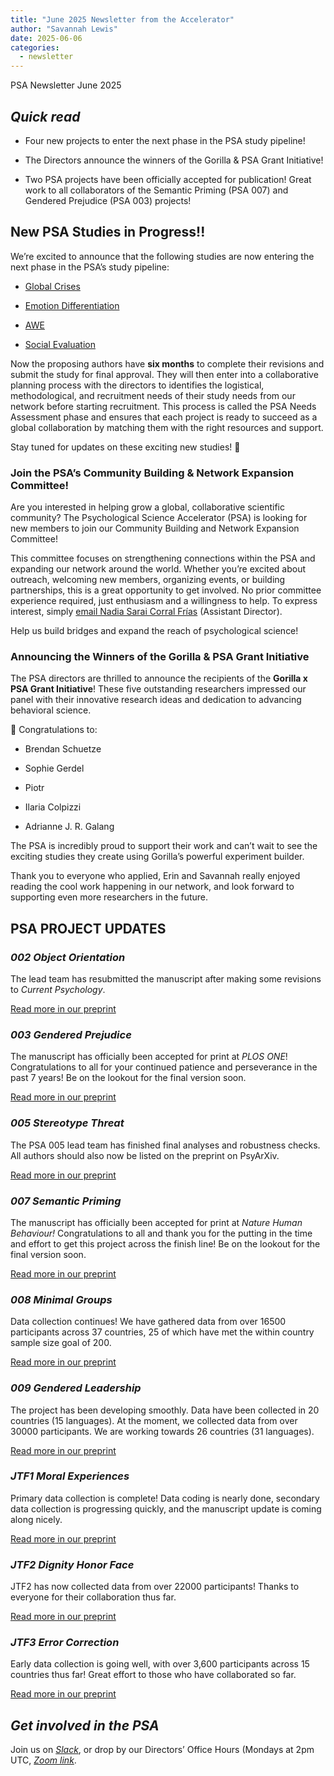```yaml
---
title: "June 2025 Newsletter from the Accelerator"
author: "Savannah Lewis"
date: 2025-06-06
categories:
  - newsletter
---
```

PSA Newsletter June 2025

## *Quick read*

-   Four new projects to enter the next phase in the PSA study pipeline!

-   The Directors announce the winners of the Gorilla & PSA Grant Initiative!

-   Two PSA projects have been officially accepted for publication! Great work to all collaborators of the Semantic Priming (PSA 007) and Gendered Prejudice (PSA 003) projects!

## New PSA Studies in Progress!!

We’re excited to announce that the following studies are now entering the next phase in the PSA’s study pipeline:

-   [Global Crises](https://docs.google.com/document/d/1J5gp5s7xiDj6uLGch4E4n3Mqyi-voPmy/edit?usp=sharing&ouid=103542693559626876995&rtpof=true&sd=true)

-   [Emotion Differentiation](https://docs.google.com/document/d/1XfVPxElTtVSmB3i3AVaPMeZmlJtJ8y4s/edit?usp=sharing&ouid=103542693559626876995&rtpof=true&sd=true)

-   [AWE](https://docs.google.com/document/d/1kjcZB23CSLv83juGdiXQnES6BvJloxlQ/edit?usp=sharing&ouid=103542693559626876995&rtpof=true&sd=true)

-   [Social Evaluation](https://docs.google.com/document/d/1LXkRYa8AkcMA-D396oWn3lvZdJUMoimf/edit?usp=drive_link&ouid=103542693559626876995&rtpof=true&sd=true)

Now the proposing authors have **six months** to complete their revisions and submit the study for final approval. They will then enter into a collaborative planning process with the directors to identifies the logistical, methodological, and recruitment needs of their study needs from our network before starting recruitment. This process is called the PSA Needs Assessment phase and ensures that each project is ready to succeed as a global collaboration by matching them with the right resources and support.

Stay tuned for updates on these exciting new studies! 🚀

### Join the PSA’s Community Building & Network Expansion Committee!

Are you interested in helping grow a global, collaborative scientific community? The Psychological Science Accelerator (PSA) is looking for new members to join our Community Building and Network Expansion Committee!

This committee focuses on strengthening connections within the PSA and expanding our network around the world. Whether you’re excited about outreach, welcoming new members, organizing events, or building partnerships, this is a great opportunity to get involved. No prior committee experience required, just enthusiasm and a willingness to help. To express interest, simply [email Nadia Sarai Corral Frías](nadia.corral@unison.mx) (Assistant Director).

Help us build bridges and expand the reach of psychological science!

### Announcing the Winners of the Gorilla & PSA Grant Initiative

The PSA directors are thrilled to announce the recipients of the **Gorilla x PSA Grant Initiative**! These five outstanding researchers impressed our panel with their innovative research ideas and dedication to advancing behavioral science.

🎉 Congratulations to:

-   Brendan Schuetze

-   Sophie Gerdel

-   Piotr

-   Ilaria Colpizzi

-   Adrianne J. R. Galang

The PSA is incredibly proud to support their work and can’t wait to see the exciting studies they create using Gorilla’s powerful experiment builder.

Thank you to everyone who applied, Erin and Savannah really enjoyed reading the cool work happening in our network, and look forward to supporting even more researchers in the future.

## PSA PROJECT UPDATES

### *002 Object Orientation*

The lead team has resubmitted the manuscript after making some revisions to *Current Psychology*.

[Read more in our preprint](https://osf.io/preprints/osf/2qf6w_v1)

### *003 Gendered Prejudice*

The manuscript has officially been accepted for print at *PLOS ONE*! Congratulations to all for your continued patience and perseverance in the past 7 years! Be on the lookout for the final version soon.

[Read more in our preprint](https://osf.io/preprints/psyarxiv/nkbjc_v1)

### *005 Stereotype Threat*

The PSA 005 lead team has finished final analyses and robustness checks. All authors should also now be listed on the preprint on PsyArXiv.

[Read more in our preprint](https://osf.io/preprints/psyarxiv/6hju9_v1)

### *007 Semantic Priming*

The manuscript has officially been accepted for print at *Nature Human Behaviour!* Congratulations to all and thank you for the putting in the time and effort to get this project across the finish line! Be on the lookout for the final version soon.

[Read more in our preprint](https://osf.io/preprints/osf/q4fjy_v3)

### *008 Minimal Groups*

Data collection continues! We have gathered data from over 16500 participants across 37 countries, 25 of which have met the within country sample size goal of 200.

[Read more in our preprint](https://osf.io/preprints/psyarxiv/5gpr4_v1)

### *009 Gendered Leadership*

The project has been developing smoothly. Data have been collected in 20 countries (15 languages). At the moment, we collected data from over 30000 participants. We are working towards 26 countries (31 languages).

[Read more in our preprint](https://osf.io/preprints/psyarxiv/xjkcv_v1)

### *JTF1 Moral Experiences*

Primary data collection is complete! Data coding is nearly done, secondary data collection is progressing quickly, and the manuscript update is coming along nicely.

[Read more in our preprint](https://doi.org/10.31234/osf.io/jktnv_v1)

### *JTF2 Dignity Honor Face*

JTF2 has now collected data from over 22000 participants! Thanks to everyone for their collaboration thus far.

[Read more in our preprint](http://doi.org/10.31234/osf.io/9hb8k)

### *JTF3 Error Correction*

Early data collection is going well, with over 3,600 participants across 15 countries thus far! Great effort to those who have collaborated so far.

[Read more in our preprint](https://osf.io/preprints/psyarxiv/wegc5_v1)

## *Get involved in the PSA*

Join us on [*Slack*](https://join.slack.com/t/psych-sci-accelerator/shared_invite/zt-2xanhh3n8-1IPQMNi6BEvRbOEgCTvDUw), or drop by our Directors' Office Hours (Mondays at 2pm UTC, [*Zoom link*](https://ua-edu.zoom.us/my/slewis20).
